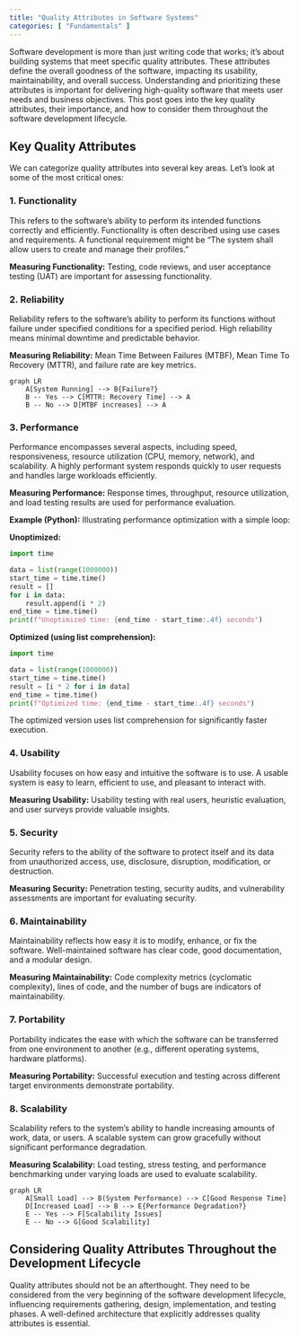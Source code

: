 ```yaml
---
title: "Quality Attributes in Software Systems"
categories: [ "Fundamentals" ]
---
```



Software development is more than just writing code that works; it's about building systems that meet specific quality attributes.  These attributes define the overall goodness of the software, impacting its usability, maintainability, and overall success. Understanding and prioritizing these attributes is important for delivering high-quality software that meets user needs and business objectives.  This post goes into the key quality attributes, their importance, and how to consider them throughout the software development lifecycle.

## Key Quality Attributes

We can categorize quality attributes into several key areas.  Let's look at some of the most critical ones:

### 1. Functionality

This refers to the software's ability to perform its intended functions correctly and efficiently.  Functionality is often described using use cases and requirements.  A functional requirement might be "The system shall allow users to create and manage their profiles."

**Measuring Functionality:**  Testing, code reviews, and user acceptance testing (UAT) are important for assessing functionality.


### 2. Reliability

Reliability refers to the software's ability to perform its functions without failure under specified conditions for a specified period.  High reliability means minimal downtime and predictable behavior.

**Measuring Reliability:** Mean Time Between Failures (MTBF), Mean Time To Recovery (MTTR), and failure rate are key metrics.

```mermaid
graph LR
    A[System Running] --> B{Failure?}
    B -- Yes --> C[MTTR: Recovery Time] --> A
    B -- No --> D[MTBF increases] --> A
```

### 3. Performance

Performance encompasses several aspects, including speed, responsiveness, resource utilization (CPU, memory, network), and scalability.  A highly performant system responds quickly to user requests and handles large workloads efficiently.

**Measuring Performance:** Response times, throughput, resource utilization, and load testing results are used for performance evaluation.

**Example (Python):**  Illustrating performance optimization with a simple loop:

**Unoptimized:**

```python
import time

data = list(range(1000000))
start_time = time.time()
result = []
for i in data:
    result.append(i * 2)
end_time = time.time()
print(f"Unoptimized time: {end_time - start_time:.4f} seconds")
```

**Optimized (using list comprehension):**

```python
import time

data = list(range(1000000))
start_time = time.time()
result = [i * 2 for i in data]
end_time = time.time()
print(f"Optimized time: {end_time - start_time:.4f} seconds")
```

The optimized version uses list comprehension for significantly faster execution.


### 4. Usability

Usability focuses on how easy and intuitive the software is to use.  A usable system is easy to learn, efficient to use, and pleasant to interact with.

**Measuring Usability:**  Usability testing with real users, heuristic evaluation, and user surveys provide valuable insights.


### 5. Security

Security refers to the ability of the software to protect itself and its data from unauthorized access, use, disclosure, disruption, modification, or destruction.

**Measuring Security:** Penetration testing, security audits, and vulnerability assessments are important for evaluating security.


### 6. Maintainability

Maintainability reflects how easy it is to modify, enhance, or fix the software.  Well-maintained software has clear code, good documentation, and a modular design.

**Measuring Maintainability:** Code complexity metrics (cyclomatic complexity), lines of code, and the number of bugs are indicators of maintainability.


### 7. Portability

Portability indicates the ease with which the software can be transferred from one environment to another (e.g., different operating systems, hardware platforms).

**Measuring Portability:**  Successful execution and testing across different target environments demonstrate portability.


### 8. Scalability

Scalability refers to the system's ability to handle increasing amounts of work, data, or users.  A scalable system can grow gracefully without significant performance degradation.

**Measuring Scalability:** Load testing, stress testing, and performance benchmarking under varying loads are used to evaluate scalability.

```mermaid
graph LR
    A[Small Load] --> B(System Performance) --> C[Good Response Time]
    D[Increased Load] --> B --> E{Performance Degradation?}
    E -- Yes --> F[Scalability Issues]
    E -- No --> G[Good Scalability]
```


## Considering Quality Attributes Throughout the Development Lifecycle

Quality attributes should not be an afterthought. They need to be considered from the very beginning of the software development lifecycle, influencing requirements gathering, design, implementation, and testing phases.  A well-defined architecture that explicitly addresses quality attributes is essential.




